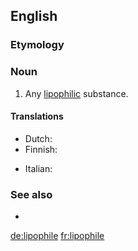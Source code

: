 ==English==

===Etymology===
{{confix|lipo|phile|lang=en}}

===Noun===
{{en-noun}}

# {{label|en|chemistry}} Any [[lipophilic]] substance.

====Translations====
{{trans-top|lipophilic substance}}
* Dutch: {{t+|nl|lipofiel}}
* Finnish: {{t|fi|lipofiili}}
{{trans-mid}}
* Italian: {{t|it|lipofila|f}}
{{trans-bottom}}

===See also===
* {{l|en|hydrophile}}

[[de:lipophile]]
[[fr:lipophile]]